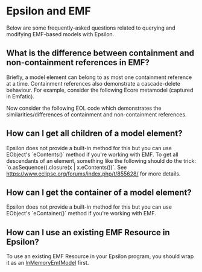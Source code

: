 =Epsilon and EMF=
Below are some frequently-asked questions related to querying and modifying EMF-based models with Epsilon.
 
== What is the difference between containment and non-containment references in EMF? ==
Briefly, a model element can belong to as most one containment reference at a time. Containment references also demonstrate a cascade-delete behaviour. For example, consider the following Ecore metamodel (captured in Emfatic).

{{{emf
package cars;

class Person {
  ref Person[*] friends; //non-containment reference
  val Car[*] cars; // containment reference
}

class Car { }
}}}
 
Now consider the following EOL code which demonstrates the similarities/differences of containment and non-containment references.
 
{{{eol
// Set up a few model elements to play with
var c1 = new Car;
var c2 = new Car;
var p1 = new Person;
var p2 = new Person;
var p3 = new Person;

// p1's car is c1 and p2's car is c2
p1.cars.add(c1);
p2.cars.add(c2);

// p3 is a friend of both p1 and p2
p1.friends.add(p3);
p2.friends.add(p3);

p1.friends.println(); // prints {p3}
p2.friends.println(); // prints {p3}

//add c2 to p1's cars
p1.cars.add(c2);
p1.cars.println(); // prints {c1, c2}
 
// The following statement prints an empty set! 
// As discussed above, model elements can belong to at 
// most 1 containment reference. As such, by adding c2 to
// the cars of p1, EMF removes it from the cars of p2
p2.cars.println();

// Delete p1 from the model
delete p1;

Person.all.println(); // prints {p2, p3}

// The following statement prints an empty set!
// As discussed above, containment references demonstrate
// a cascade-delete behaviour. As such, when we deleted p1,
// all the model elements contained in its cars containment reference
// were also deleted from the model. Note how the friends of p1 (p2 and p3)
// were not deleted from the model, since they were referenced through a 
// non-containment reference (friends)
Car.all.println();
}}}
 
==How can I get all children of a model element?==
Epsilon does not provide a built-in method for this but you can use EObject's `eContents()` method if you're working with EMF. To get all descendants of an element, something like the following should do the trick: `o.asSequence().closure(x | x.eContents())`. See [[https://www.eclipse.org/forums/index.php/t/855628/]] for more details.
 
==How can I get the container of a model element?==
Epsilon does not provide a built-in method for this but you can use EObject's `eContainer()` method if you're working with EMF.

==How can I use an existing EMF Resource in Epsilon?==
To use an existing EMF Resource in your Epsilon program, you should wrap it as an [[http://download.eclipse.org/epsilon/javadoc/org/eclipse/epsilon/emc/emf/InMemoryEmfModel.html|InMemoryEmfModel]] first.
